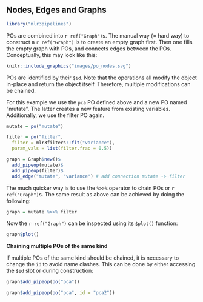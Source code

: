 ## Nodes, Edges and Graphs {#pipe-nodes-edges-graphs}

```r
library("mlr3pipelines")
```

POs are combined into `r ref("Graph")`s.
The manual way (= hard way) to construct a `r ref("Graph")`  is to create an empty graph first.
Then one fills the empty graph with POs, and connects edges between the POs.
Conceptually, this may look like this:

```r
knitr::include_graphics("images/po_nodes.svg")
```

POs are identified by their `$id`.
Note that the operations all modify the object in-place and return the object itself.
Therefore, multiple modifications can be chained.

For this example we use the `pca` PO defined above and a new PO named "mutate".
The latter creates a new feature from existing variables.
Additionally, we use the filter PO again.

```r
mutate = po("mutate")

filter = po("filter",
  filter = mlr3filters::flt("variance"),
  param_vals = list(filter.frac = 0.5))
```

```r

graph = Graph$new()$
  add_pipeop(mutate)$
  add_pipeop(filter)$
  add_edge("mutate", "variance") # add connection mutate -> filter
```

The much quicker way is to use the `%>>%` operator to chain POs or `r ref("Graph")`s.
The same result as above can be achieved by doing the following:

```r
graph = mutate %>>% filter
```

Now the `r ref("Graph")`  can be inspected using its `$plot()` function:

```r
graph$plot()
```

**Chaining multiple POs of the same kind**

If multiple POs of the same kind should be chained, it is necessary to change the `id` to avoid name clashes.
This can be done by either accessing the `$id` slot or during construction:

```r
graph$add_pipeop(po("pca"))
```

```r
graph$add_pipeop(po("pca", id = "pca2"))
```
